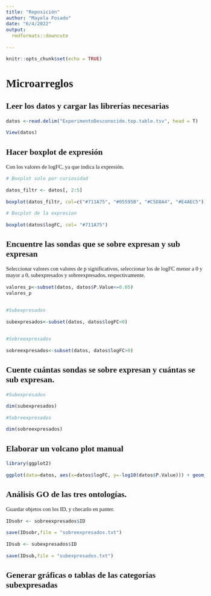 ---
title: "Reposición"
author: "Mayela Fosado"
date: "6/4/2022"
output: 
  rmdformats::downcute
  
---
<style type="text/css">
  body{
    font-family: Century Gothic;
  font-size: 11pt;
  
}
</style>

```{r setup, include=FALSE}
knitr::opts_chunk$set(echo = TRUE)
```

# Microarreglos

## Leer los datos y cargar las librerías necesarias

```{r}

datos <-read.delim("ExperimentoDesconocido.top.table.tsv", head = T)

View(datos)

```

## Hacer boxplot de expresión

Con los valores de logFC, ya que indica la expresión.

```{r pressure, echo=FALSE}


# Boxplot solo por curiosidad

datos_filtr <- datos[, 2:5]

boxplot(datos_filtr, col=c("#711A75", "#05595B", "#C5D8A4", "#E4AEC5"))

# Bocplot de la expresion

boxplot(datos$logFC, col= "#711A75")

```

## Encuentre las sondas que se sobre expresan y sub expresan

Seleccionar valores con  valores de p significativos, seleccionar los de logFC menor a 0 y mayor a 0, subexpresados y sobreexpresados, respectivamente.

```{r}

valores_p<-subset(datos, datos$P.Value<=0.05)
valores_p


#Subexpresados

subexpresados<-subset(datos, datos$logFC<0)


#Sobreexpresados

sobreexpresados<-subset(datos, datos$logFC>0)

```


## Cuente cuántas sondas se sobre expresan y cuántas se sub expresan.


```{r}

#Subexpresados

dim(subexpresados)

#Sobreexpresados

dim(sobreexpresados)


```


## Elaborar un volcano plot manual

```{r, warning.messages = F}

library(ggplot2)

ggplot(data=datos, aes(x=datos$logFC, y=-log10(datos$P.Value))) + geom_point(col = "#711A75")


```


## Análisis GO de las tres ontologías.

Guardar objetos con los ID, y checarlo en panter.

```{r}

IDsobr <- sobreexpresados$ID

save(IDsobr,file = "sobreexpresados.txt")

IDsub <- subexpresados$ID

save(IDsub,file = "subexpresados.txt")

```

## Generar gráficas o tablas de las categorías subexpresadas

```{r}


```

